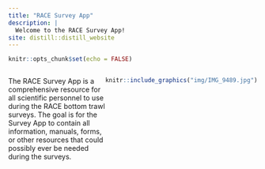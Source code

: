 ```yaml
---
title: "RACE Survey App"
description: |
  Welcome to the RACE Survey App!
site: distill::distill_website
---
```


```r
knitr::opts_chunk$set(echo = FALSE)
```


:::: {style="display: flex;"}

::: {}
The RACE Survey App is a comprehensive resource for all scientific personnel to use during the RACE bottom trawl surveys. The goal is for the Survey App to contain all information, manuals, forms, or other resources that could possibly ever be needed during the surveys.
:::

::: {}
```r
knitr::include_graphics("img/IMG_9489.jpg")
```
:::

::::





